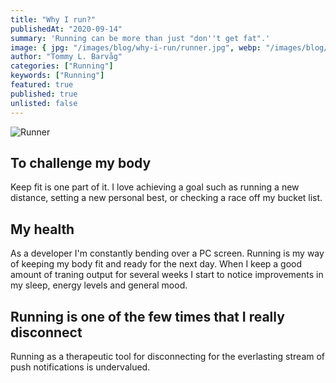 ```yaml
---
title: "Why I run?"
publishedAt: "2020-09-14"
summary: 'Running can be more than just "don''t get fat".'
image: { jpg: "/images/blog/why-i-run/runner.jpg", webp: "/images/blog/why-i-commit/runner.webp" }
author: "Tommy L. Barvåg"
categories: ["Running"]
keywords: ["Running"]
featured: true
published: true
unlisted: false
---
```



![Runner](/images/blog/why-i-run/runner.jpg)

## To challenge my body

Keep fit is one part of it. I love achieving a goal such as running a new distance, setting a new personal best, or checking a race off my bucket list.

<StravaRunningGoals variant="cards.small" my={4} />

## My health

As a developer I'm constantly bending over a PC screen. Running is my way of keeping my body
fit and ready for the next day. When I keep a good amount of traning output for several
weeks I start to notice improvements in my sleep, energy levels and general mood.

## Running is one of the few times that I really disconnect

Running as a therapeutic tool for disconnecting for the everlasting stream of push
notifications is undervalued.

<LastStravaActivity />
